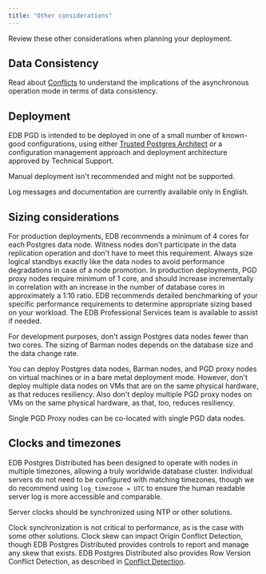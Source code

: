 ```yaml
---
title: "Other considerations"
---
```


Review these other considerations when planning your deployment.

## Data Consistency

Read about [Conflicts](consistency/conflicts/) to understand
the implications of the asynchronous operation mode in terms of data
consistency.

## Deployment

EDB PGD is intended to be deployed in one of a small number of known-good configurations,
using either [Trusted Postgres Architect](/tpa/latest) or a configuration management approach
and deployment architecture approved by Technical Support.

Manual deployment isn't recommended and might not be supported.

Log messages and documentation are currently available only in English.

## Sizing considerations

For production deployments, EDB recommends a minimum of 4 cores for each Postgres data node. Witness nodes don't participate in the data replication operation and don't have to meet this requirement. Always size logical standbys exactly like the data nodes to avoid performance degradations in case of a node promotion. In production deployments, PGD proxy nodes require minimum of 1 core, and should increase incrementally in correlation with an increase in the number of database cores in approximately a 1:10 ratio. EDB recommends detailed benchmarking of your specific performance requirements to determine appropriate sizing based on your workload. The EDB Professional Services team is available to assist if needed.

For development purposes, don't assign Postgres data nodes fewer than two cores. The sizing of Barman nodes depends on the database size and the data change rate.

You can deploy Postgres data nodes, Barman nodes, and PGD proxy nodes on virtual machines or in a bare metal deployment mode. However, don't deploy multiple data nodes on VMs that are on the same physical hardware, as that reduces resiliency. Also don't deploy multiple PGD proxy nodes on VMs on the same physical hardware, as that, too, reduces resiliency.

Single PGD Proxy nodes can be co-located with single PGD data nodes.

## Clocks and timezones

EDB Postgres Distributed has been designed to operate with nodes in multiple timezones, allowing a truly worldwide database cluster. Individual servers do not need to be configured with matching timezones, though we do recommend using `log_timezone = UTC` to ensure the human readable server log is more accessible and comparable.

Server clocks should be synchronized using NTP or other solutions.

Clock synchronization is not critical to performance, as is the case with some other solutions. Clock skew can impact Origin Conflict Detection, though EDB Postgres Distributed provides controls to report and manage any skew that exists. EDB Postgres Distributed also provides Row Version Conflict Detection, as described in [Conflict Detection](consistency/conflicts).

